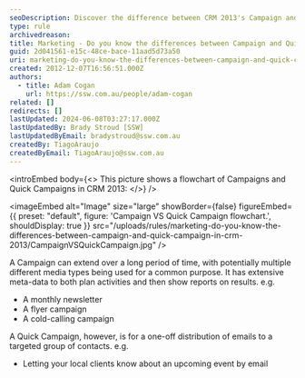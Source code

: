 ```yaml
---
seoDescription: Discover the difference between CRM 2013's Campaign and Quick Campaign features, designed to suit your marketing strategies.
type: rule
archivedreason:
title: Marketing - Do you know the differences between Campaign and Quick Campaign in CRM 2013?
guid: 2d041561-e15c-48ce-bace-11aad5d73a50
uri: marketing-do-you-know-the-differences-between-campaign-and-quick-campaign-in-crm-2013
created: 2012-12-07T16:56:51.000Z
authors:
  - title: Adam Cogan
    url: https://ssw.com.au/people/adam-cogan
related: []
redirects: []
lastUpdated: 2024-06-08T03:27:17.000Z
lastUpdatedBy: Brady Stroud [SSW]
lastUpdatedByEmail: bradystroud@ssw.com.au
createdBy: TiagoAraujo
createdByEmail: TiagoAraujo@ssw.com.au
---
```


<introEmbed
  body={<>
This picture shows a flowchart of Campaigns and Quick Campaigns in CRM 2013:
  </>}
/>

<imageEmbed
  alt="Image"
  size="large"
  showBorder={false}
  figureEmbed={{
    preset: "default",
    figure: 'Campaign VS Quick Campaign flowchart.',
    shouldDisplay: true
  }}
  src="/uploads/rules/marketing-do-you-know-the-differences-between-campaign-and-quick-campaign-in-crm-2013/CampaignVSQuickCampaign.jpg"
/>

A Campaign can extend over a long period of time, with potentially multiple different media types being used for a common purpose. It has extensive meta-data to both plan activities and then show reports on results. e.g.

- A monthly newsletter
- A flyer campaign
- A cold-calling campaign

A Quick Campaign, however, is for a one-off distribution of emails to a targeted group of contacts. e.g.

- Letting your local clients know about an upcoming event by email
